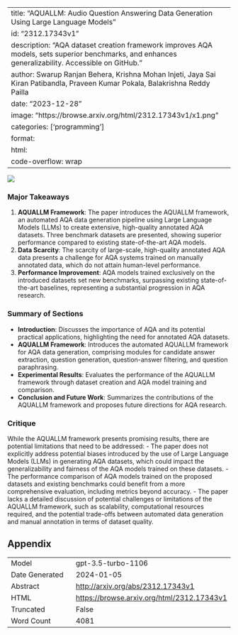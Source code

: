 
---
title: "AQUALLM: Audio Question Answering Data Generation Using Large Language Models"
id: "2312.17343v1"
description: "AQA dataset creation framework improves AQA models, sets superior benchmarks, and enhances generalizability. Accessible on GitHub."
author: Swarup Ranjan Behera, Krishna Mohan Injeti, Jaya Sai Kiran Patibandla, Praveen Kumar Pokala, Balakrishna Reddy Pailla
date: "2023-12-28"
image: "https://browse.arxiv.org/html/2312.17343v1/x1.png"
categories: ['programming']
format:
  html:
    code-overflow: wrap
---

![](https://browse.arxiv.org/html/2312.17343v1/x1.png)

### Major Takeaways
1. **AQUALLM Framework**: The paper introduces the AQUALLM framework, an automated AQA data generation pipeline using Large Language Models (LLMs) to create extensive, high-quality annotated AQA datasets. Three benchmark datasets are presented, showing superior performance compared to existing state-of-the-art AQA models.
2. **Data Scarcity**: The scarcity of large-scale, high-quality annotated AQA data presents a challenge for AQA systems trained on manually annotated data, which do not attain human-level performance.
3. **Performance Improvement**: AQA models trained exclusively on the introduced datasets set new benchmarks, surpassing existing state-of-the-art baselines, representing a substantial progression in AQA research.

### Summary of Sections
- **Introduction**: Discusses the importance of AQA and its potential practical applications, highlighting the need for annotated AQA datasets.
- **AQUALLM Framework**: Introduces the automated AQUALLM framework for AQA data generation, comprising modules for candidate answer extraction, question generation, question-answer filtering, and question paraphrasing.
- **Experimental Results**: Evaluates the performance of the AQUALLM framework through dataset creation and AQA model training and comparison.
- **Conclusion and Future Work**: Summarizes the contributions of the AQUALLM framework and proposes future directions for AQA research.

### Critique
While the AQUALLM framework presents promising results, there are potential limitations that need to be addressed:
- The paper does not explicitly address potential biases introduced by the use of Large Language Models (LLMs) in generating AQA datasets, which could impact the generalizability and fairness of the AQA models trained on these datasets.
- The performance comparison of AQA models trained on the proposed datasets and existing benchmarks could benefit from a more comprehensive evaluation, including metrics beyond accuracy.
- The paper lacks a detailed discussion of potential challenges or limitations of the AQUALLM framework, such as scalability, computational resources required, and the potential trade-offs between automated data generation and manual annotation in terms of dataset quality.

## Appendix

|          |          |
|----------|----------|
| Model     | gpt-3.5-turbo-1106       |
| Date Generated     | 2024-01-05       |
| Abstract | [http://arxiv.org/abs/2312.17343v1](http://arxiv.org/abs/2312.17343v1)        |
| HTML     | [https://browse.arxiv.org/html/2312.17343v1](https://browse.arxiv.org/html/2312.17343v1)       |
| Truncated       | False       |
| Word Count       | 4081       |